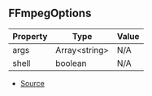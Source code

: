 ## FFmpegOptions

| Property | Type | Value |
| ----------- | ----------- | ----------- |
| args | Array\<string> | N/A |
| shell | boolean | N/A |


- [Source](https://github.com/Androz2091/discord-player/blob/e5339f1/packages/discord-player/src/utils/FFmpeg.ts#L20)